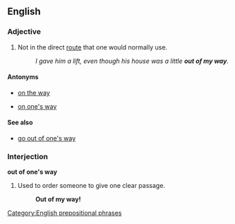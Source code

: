 ==English==

===Adjective===
{{en-adj|[[further]] [[out of one's way]]|[[furthest]] [[out of one's way]]}}

# Not in the direct [[route]] that one would normally use.
#:''I gave him a lift, even though his house was a little '''out of my way'''.''

====Antonyms====
* {{sense|not direct route}}[[on the way]]
* {{sense|not direct route}}[[on one's way]]

====See also====
* [[go out of one's way]]

===Interjection===
'''out of one's way'''

# Used to order someone to give one clear passage.
#:'''Out of my way!'''

[[Category:English prepositional phrases]]